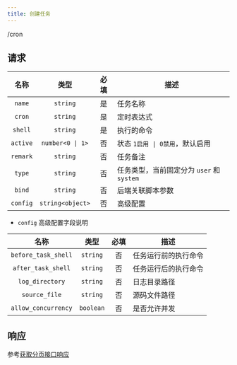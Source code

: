 ```yaml
---
title: 创建任务
---
```


<POST>/cron</POST>

## 请求

<APITable>

| 名称 | 类型 | 必填 | 描述 |
| :-: | :-: | :-: | --- |
| `name` | `string` | 是 | 任务名称 |
| `cron` | `string` | 是 | 定时表达式 |
| `shell` | `string` | 是 | 执行的命令 |
| `active` | `number<0 \| 1>` | 否 | 状态 `1启用 \| 0禁用`，默认启用 |
| `remark` | `string` | 否 | 任务备注 |
| `type` | `string` | 否 | 任务类型，当前固定分为 `user` 和 `system` |
| `bind` | `string` | 否 | 后端关联脚本参数 |
| `config` | `string<object>` | 否 | 高级配置 |

</APITable>

- `config` 高级配置字段说明

<APITable>

| 名称 | 类型 | 必填 | 描述 |
| :-: | :-: | :-: | --- |
| `before_task_shell` | `string` | 否 | 任务运行前的执行命令 |
| `after_task_shell` | `string` | 否 | 任务运行后的执行命令 |
| `log_directory` | `string` | 否 | 日志目录路径 |
| `source_file` | `string` | 否 | 源码文件路径 |
| `allow_concurrency` | `boolean` | 否 | 是否允许并发 |

</APITable>

## 响应

参考[获取分页接口响应](./page.mdx#响应)
